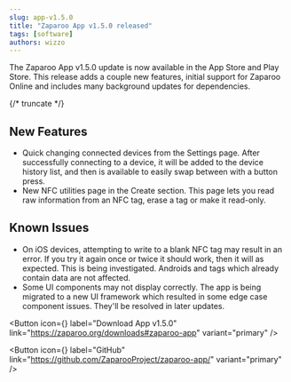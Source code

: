 ```yaml
---
slug: app-v1.5.0
title: "Zaparoo App v1.5.0 released"
tags: [software]
authors: wizzo
---
```


The Zaparoo App v1.5.0 update is now available in the App Store and Play Store. This release adds a couple new features, initial support for Zaparoo Online and includes many background updates for dependencies.

{/* truncate */}

## New Features

- Quick changing connected devices from the Settings page. After successfully connecting to a device, it will be added to the device history list, and then is available to easily swap between with a button press.
- New NFC utilities page in the Create section. This page lets you read raw information from an NFC tag, erase a tag or make it read-only.

## Known Issues

- On iOS devices, attempting to write to a blank NFC tag may result in an error. If you try it again once or twice it should work, then it will as expected. This is being investigated. Androids and tags which already contain data are not affected.
- Some UI components may not display correctly. The app is being migrated to a new UI framework which resulted in some edge case component issues. They'll be resolved in later updates.

<Button
  icon={<FAIcon icon="download" />}
  label="Download App v1.5.0"
  link="https://zaparoo.org/downloads#zaparoo-app"
  variant="primary"
/>

<Button
  icon={<FAIcon icon="fa-brands fa-github" />}
  label="GitHub"
  link="https://github.com/ZaparooProject/zaparoo-app/"
  variant="primary"
/>
